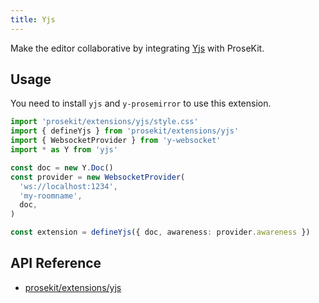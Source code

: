 ```yaml
---
title: Yjs
---
```



Make the editor collaborative by integrating [Yjs](https://github.com/yjs/yjs) with ProseKit.

<Demo story="yjs" />

## Usage

You need to install `yjs` and `y-prosemirror` to use this extension.

<CodePackageManagers packages="yjs y-prosemirror" />

```ts twoslash
import 'prosekit/extensions/yjs/style.css'
import { defineYjs } from 'prosekit/extensions/yjs'
import { WebsocketProvider } from 'y-websocket'
import * as Y from 'yjs'

const doc = new Y.Doc()
const provider = new WebsocketProvider(
  'ws://localhost:1234',
  'my-roomname',
  doc,
)

const extension = defineYjs({ doc, awareness: provider.awareness })
```

## API Reference

- [prosekit/extensions/yjs](/references/extensions/yjs)
